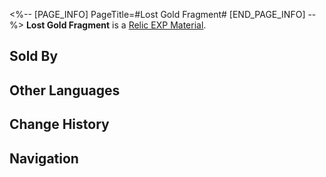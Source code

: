<%-- [PAGE_INFO]
PageTitle=#Lost Gold Fragment#
[END_PAGE_INFO] --%>
{{Item Infobox
|id          = 232
|image       = Item Lost Gold Fragment.png{{subst:void|<!--$UPLOAD:<<SpriteOutput/ItemFigures/232.png>-<Item Lost Gold Fragment.png>-<Item Icons>>-->}}
|type        = Relic EXP Material
|invCategory = Upgrade Materials
|rarity      = 3
|effect      = 
|description = Enhancement material for Relics. Provides 500 Relic EXP.
|source1     = [[Daily Training]]
|source2     = [[Salvage Relic]]
|source3     = [[Embers Exchange]]
}}
{{Description|Carefully collected Fragmentum dust with irregular shapes. Under the right conditions, they can express specific forms of relics.<br /><br />''When the stars return to the right position... Ha! Just kidding.''}}
'''Lost Gold Fragment''' is a [[Relic EXP Material]].

==Sold By==
{{Shop Availability}}

==Other Languages==
{{Other Languages
|en   = Lost Gold Fragment
|zhs  = 遗失碎金
|zht  = 遺失碎金
|ja   = 遺失砕金
|ko   = 유실된 황금 파편
|es   = Fragmento dorado perdido
|fr   = Fragment d'or perdu
|ru   = Утраченные золотые частицы
|th   = Lost Gold Fragment
|vi   = Mảnh Vàng Đánh Mất
|de   = Verlorenes Goldfragment
|id   = Lost Gold Fragment
|pt   = Fragmento Dourado Perdido
}}

==Change History==
{{Change History|1.0}}

==Navigation==
{{Upgrade Material Navbox}}